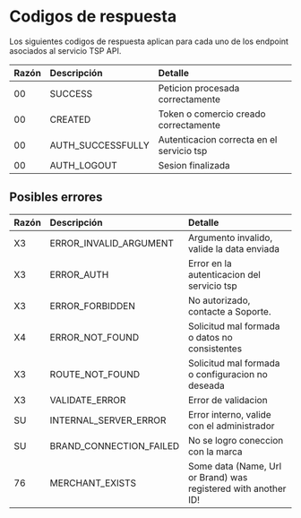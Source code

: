 # Codigos de respuesta

Los siguientes codigos de respuesta aplican para cada uno de los endpoint asociados al servicio TSP API.


| Razón  | Descripción       | Detalle                                  |
| :----- | :---------------- |:-----------------------------------------|
| 00     | SUCCESS           |Peticion procesada correctamente          |
| 00     | CREATED           | Token o comercio creado correctamente    |
| 00     | AUTH_SUCCESSFULLY |Autenticacion correcta en el servicio tsp |
| 00     | AUTH_LOGOUT       | Sesion finalizada                        |


## Posibles errores


| Razón      | Descripción            | Detalle                                                       |
| :----------| :--------------------- |:--------------------------------------------------------------|
| X3         | ERROR_INVALID_ARGUMENT | Argumento invalido, valide la data enviada                    |
| X3         | ERROR_AUTH             | Error en la autenticacion del servicio tsp                    |
| X3         | ERROR_FORBIDDEN        | No autorizado, contacte a Soporte.                            |
| X4         | ERROR_NOT_FOUND        | Solicitud mal formada o datos no consistentes                 |
| X3         | ROUTE_NOT_FOUND        |Solicitud mal formada o configuracion no deseada               |
| X3         | VALIDATE_ERROR         | Error de validacion                                           |
| SU         | INTERNAL_SERVER_ERROR  | Error interno, valide con el administrador                    |
| SU         | BRAND_CONNECTION_FAILED| No se logro coneccion con la marca                            |
| 76         | MERCHANT_EXISTS        | Some data (Name, Url or Brand) was registered with another ID!|
